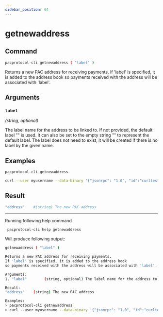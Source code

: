 ```yaml
---
sidebar_position: 64
---
```


# getnewaddress
## Command

```bash
pacprotocol-cli getnewaddress ( "label" )
```

Returns a new PAC address for receiving payments.
If 'label' is specified, it is added to the address book 
so payments received with the address will be associated with 'label'.



## Arguments

### `label` 
*(string, optional)*

The label name for the address to be linked to. If not provided, the default label "" is used. It can also be set to the empty string "" to represent the default label. The label does not need to exist, it will be created if there is no label by the given name.


## Examples
```bash
pacprotocol-cli getnewaddress 
```

```bash
curl --user myusername --data-binary '{"jsonrpc": "1.0", "id":"curltest", "method": "getnewaddress", "params": [] }' -H 'content-type: text/plain;' http://127.0.0.1:1111/
```
## Result
```bash
"address"    #(string) The new PAC address
```


___

Running following help command
```bash
 pacprotocol-cli help getnewaddress
```
Will produce following output:


```bash
getnewaddress ( "label" )

Returns a new PAC address for receiving payments.
If 'label' is specified, it is added to the address book 
so payments received with the address will be associated with 'label'.

Arguments:
1. "label"        (string, optional) The label name for the address to be linked to. If not provided, the default label "" is used. It can also be set to the empty string "" to represent the default label. The label does not need to exist, it will be created if there is no label by the given name.

Result:
"address"    (string) The new PAC address

Examples:
> pacprotocol-cli getnewaddress 
> curl --user myusername --data-binary '{"jsonrpc": "1.0", "id":"curltest", "method": "getnewaddress", "params": [] }' -H 'content-type: text/plain;' http://127.0.0.1:1111/

```

